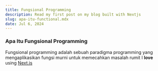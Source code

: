 ```yaml
---
title: Fungsional Programming
description: Read my first post on my blog built with Nextjs
slug: apa-itu-functional.mdx
date: Jul 6, 2024
---
```



### Apa Itu Fungsional Programming

Fungsional programming adalah sebuah paradigma programming yang mengaplikasikan fungsi murni untuk
memecahkan masalah rumit I **love** using [Next.js](https://nextjs.org/)

